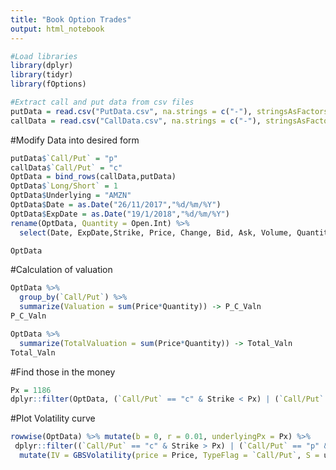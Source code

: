 ```yaml
---
title: "Book Option Trades"
output: html_notebook
---
```


```r
#Load libraries
library(dplyr)
library(tidyr)
library(fOptions)
```

```r
#Extract call and put data from csv files
putData = read.csv("PutData.csv", na.strings = c("-"), stringsAsFactors = FALSE)
callData = read.csv("CallData.csv", na.strings = c("-"), stringsAsFactors = FALSE)
```

#Modify Data into desired form
```r
putData$`Call/Put` = "p"
callData$`Call/Put` = "c"
OptData = bind_rows(callData,putData)
OptData$`Long/Short` = 1
OptData$Underlying = "AMZN"
OptData$Date = as.Date("26/11/2017","%d/%m/%Y")
OptData$ExpDate = as.Date("19/1/2018","%d/%m/%Y")
rename(OptData, Quantity = Open.Int) %>%
  select(Date, ExpDate,Strike, Price, Change, Bid, Ask, Volume, Quantity, Underlying, `Long/Short`, `Call/Put`) -> OptData

OptData
```

#Calculation of valuation
```r
OptData %>%
  group_by(`Call/Put`) %>%
  summarize(Valuation = sum(Price*Quantity)) -> P_C_Valn
P_C_Valn

OptData %>%
  summarize(TotalValuation = sum(Price*Quantity)) -> Total_Valn
Total_Valn
```

#Find those in the money
```r
Px = 1186
dplyr::filter(OptData, (`Call/Put` == "c" & Strike < Px) | (`Call/Put` == "p" & Strike > Px))
```

#Plot Volatility curve
```r
rowwise(OptData) %>% mutate(b = 0, r = 0.01, underlyingPx = Px) %>%
 dplyr::filter((`Call/Put` == "c" & Strike > Px) | (`Call/Put` == "p" & Strike < Px)) %>%
  mutate(IV = GBSVolatility(price = Price, TypeFlag = `Call/Put`, S = underlyingPx, X = as.numeric(Strike), Time = as.numeric(ExpDate - Date) / 365, r =r, b = b)) %>% select(Strike, IV) %>% plot(type = "l")
  
```